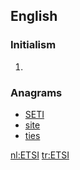 {{also|etsi}}
==English==

===Initialism===
{{rfc-header|Initialism}}
{{head|en|initialism}}

# {{label|en|telecommunication}} {{initialism of|[[European]] [[telecommunication|Telecommunication]] [[standard|Standard]]s [[institute|Institute]]}}

===Anagrams===
* [[SETI#English|SETI]]
* [[site#English|site]]
* [[ties#English|ties]]

[[nl:ETSI]]
[[tr:ETSI]]